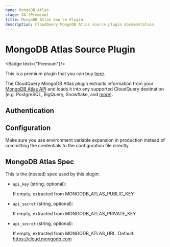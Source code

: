 ```yaml
---
name: MongoDB Atlas
stage: GA (Premium)
title: MongoDB Atlas Source Plugin
description: CloudQuery MongoDB Atlas source plugin documentation
---
```

# MongoDB Atlas Source Plugin


<Badge text={"Premium"}/>

This is a premium plugin that you can buy [here](/integrations/mongodb-atlas).

The CloudQuery MongoDB Atlas plugin extracts information from your [MongoDB Atlas API](https://www.mongodb.com/docs/atlas/api/) and loads it into any supported CloudQuery destination (e.g. PostgreSQL, BigQuery, Snowflake, and [more](/docs/plugins/destinations/overview)).

## Authentication

<Authentication/>

## Configuration

<Configuration/>

<Callout type="info">
Make sure you use environment variable expansion in production instead of committing the credentials to the configuration file directly.
</Callout>

## MongoDB Atlas Spec

This is the (nested) spec used by this plugin:

- `api_key` (string, optional):
   
   If empty, extracted from MONGODB_ATLAS_PUBLIC_KEY

- `api_secret` (string, optional):

  If empty, extracted from MONGODB_ATLAS_PRIVATE_KEY

- `api_secret` (string, optional):

  If empty, extracted from MONGODB_ATLAS_URL. Default: https://cloud.mongodb.com
